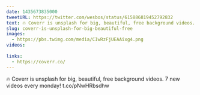 ```yaml
---
date: 1435673835000
tweetURL: https://twitter.com/wesbos/status/615886819452792832
text: 🔥 Coverr is unsplash for big, beautiful, free background videos. 7 new videos every monday!  t.co/pNwHRbsdhw
slug: coverr-is-unsplash-for-big-beautiful-free
images:
  - https://pbs.twimg.com/media/CIwRzFjUEAAixg4.png
videos:
  
links:
  - https://coverr.co/
---
```

🔥 Coverr is unsplash for big, beautiful, free background videos. 7 new videos every monday!  t.co/pNwHRbsdhw
